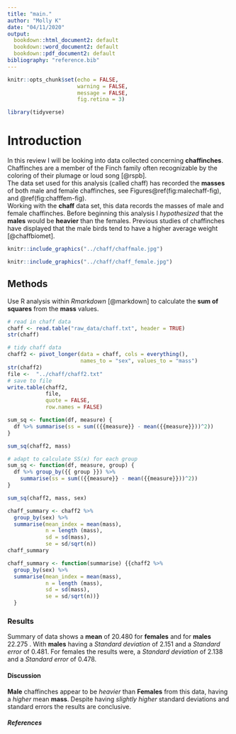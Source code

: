 ```yaml
---
title: "main."
author: "Molly K"
date: "04/11/2020"
output: 
  bookdown::html_document2: default
  bookdown::word_document2: default
  bookdown::pdf_document2: default
bibliography: "reference.bib"
---
```

<!-- Setup, FALSE for these 3 so code doesn't show up in document -->
```r
knitr::opts_chunk$set(echo = FALSE,
                      warning = FALSE,
                      message = FALSE,
                      fig.retina = 3)
```

<!-- package loading -->
```r
library(tidyverse)

```

# Introduction 
In this review I will be looking into data collected concerning **chaffinches**. Chaffinches are a member of the Finch family often recognizable by the coloring of their plumage or loud song [@rspb].  
The data set used for this analysis (called chaff) has recorded the **masses** of both male and female chaffinches, see Figures\@ref(fig:malechaff-fig), and  \@ref(fig:chafffem-fig).  
Working with the **chaff** data set, this data records the masses of male and female chaffinches. Before beginning this analysis I *hypothesized* that the **males** would be **heavier** than the females. Previous studies of chaffinches have displayed that the male birds tend to have a higher average weight [@chaffbiomet].  
<!-- insert pics -->

```r
knitr::include_graphics("../chaff/chaffmale.jpg")
```
<!-- insert next pic -->

```r
knitr::include_graphics("../chaff/chaff_female.jpg")
```

## Methods
Use R analysis within *Rmarkdown* [@markdown] to calculate the **sum of squares** from the **mass** values. 

```r
# read in chaff data
chaff <- read.table("raw_data/chaff.txt", header = TRUE)
str(chaff)

# tidy chaff data
chaff2 <- pivot_longer(data = chaff, cols = everything(),
                       names_to = "sex", values_to = "mass")
str(chaff2)
file <-  "../chaff/chaff2.txt"
# save to file 
write.table(chaff2, 
            file, 
            quote = FALSE,
            row.names = FALSE)
```
<!-- code chunk for SS(x) -->
```r
sum_sq <- function(df, measure) {
  df %>% summarise(ss = sum(({{measure}} - mean({{measure}}))^2))
}

sum_sq(chaff2, mass)

# adapt to calculate SS(x) for each group
sum_sq <- function(df, measure, group) {
  df %>% group_by({{ group }}) %>% 
    summarise(ss = sum(({{measure}} - mean({{measure}}))^2))
}

sum_sq(chaff2, mass, sex)
```
<!-- summarize by sex - include the mean, standard deviation, sample size and standard error -->
```r
chaff_summary <- chaff2 %>%
  group_by(sex) %>%
  summarise(mean_index = mean(mass),
            n = length (mass),
            sd = sd(mass),
            se = sd/sqrt(n))
chaff_summary
```
<!-- make into a function -->
```r
chaff_summary <- function(summarise) {{chaff2 %>%
  group_by(sex) %>%
  summarise(mean_index = mean(mass),
            n = length (mass),
            sd = sd(mass),
            se = sd/sqrt(n))}
  }
```



### Results 

Summary of data shows a **mean** of 20.480 for **females** and for **males** 22.275 . With **males** having a *Standard deviation* of 2.151 and a *Standard error* of 0.481. 
For females the results were, a *Standard deviation* of 2.138 and a *Standard error* of 0.478.

#### Discussion 
**Male** chaffinches appear to be *heavier* than **Females** from this data, having a *higher* mean **mass**. Despite having *slightly higher* standard deviations and standard errors the results are conclusive.

##### References 

